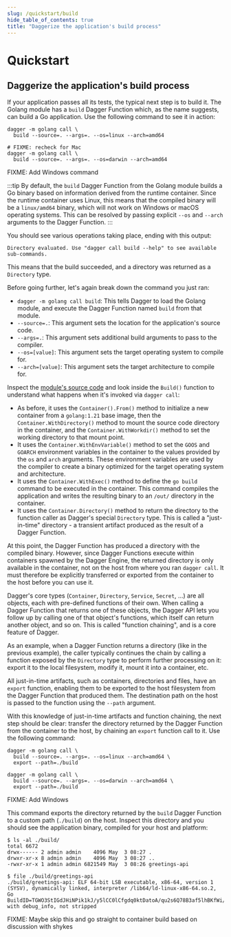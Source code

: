 ```yaml
---
slug: /quickstart/build
hide_table_of_contents: true
title: "Daggerize the application's build process"
---
```



# Quickstart

## Daggerize the application's build process

If your application passes all its tests, the typical next step is to build it. The Golang module has a `build` Dagger Function which, as the name suggests, can build a Go application. Use the following command to see it in action:

<Tabs groupId="os">
<TabItem value="Linux">

```shell
dagger -m golang call \
  build --source=. --args=. --os=linux --arch=amd64
```

</TabItem>
<TabItem value="macOS">

```shell
# FIXME: recheck for Mac
dagger -m golang call \
  build --source=. --args=. --os=darwin --arch=amd64
```

</TabItem>
<TabItem value="Windows">

FIXME: Add Windows command

</TabItem>
</Tabs>

:::tip
By default, the `build` Dagger Function from the Golang module builds a Go binary based on information derived from the runtime container. Since the runtime container uses Linux, this means that the compiled binary will be a `linux/amd64` binary, which will not work on Windows or macOS operating systems. This can be resolved by passing explicit `--os` and `--arch` arguments to the Dagger Function.
:::

You should see various operations taking place, ending with this output:

```
Directory evaluated. Use "dagger call build --help" to see available sub-commands.
```

This means that the build succeeded, and a directory was returned as a `Directory` type.

Before going further, let's again break down the command you just ran:

- `dagger -m golang call build`: This tells Dagger to load the Golang module, and execute the Dagger Function named `build` from that module.
- `--source=.`: This argument sets the location for the application's source code.
- `--args=.`: This argument sets additional build arguments to pass to the compiler.
- `--os=[value]`: This argument sets the target operating system to compile for.
- `--arch=[value]`: This argument sets the target architecture to compile for.

Inspect the [module's source code](https://github.com/kpenfound/dagger-modules/blob/main/golang/main.go#L47) and look inside the `Build()` function to understand what happens when it's invoked via `dagger call`:

- As before, it uses the `Container().From()` method to initialize a new container from a `golang:1.21` base image, then the `Container.WithDirectory()` method to mount the source code directory in the container, and the `Container.WithWorkdir()` method to set the working directory to that mount point.
- It uses the `Container.WithEnvVariable()` method to set the `GOOS` and `GOARCH` environment variables in the container to the values provided by the `os` and `arch` arguments. These environment variables are used by the compiler to create a binary optimized for the target operating system and architecture.
- It uses the `Container.WithExec()` method to define the `go build` command to be executed in the container. This command compiles the application and writes the resulting binary to an `/out/` directory in the container.
- It uses the `Container.Directory()` method to return the directory to the function caller as Dagger's special `Directory` type. This is called a "just-in-time" directory - a transient artifact produced as the result of a Dagger Function.

At this point, the Dagger Function has produced a directory with the compiled binary. However, since Dagger Functions execute within containers spawned by the Dagger Engine, the returned directory is only available in the container, not on the host from where you ran `dagger call`. It must therefore be explicitly transferred or exported from the container to the host before you can use it.

Dagger's core types (`Container`, `Directory`, `Service`, `Secret`, ...) are all objects, each with pre-defined functions of their own. When calling a Dagger Function that returns one of these objects, the Dagger API lets you follow up by calling one of that object's functions, which itself can return another object, and so on. This is called "function chaining", and is a core feature of Dagger.

As an example, when a Dagger Function returns a directory (like in the previous example), the caller typically continues the chain by calling a function exposed by the `Directory` type to perform further processing on it: export it to the local filesystem, modify it, mount it into a container, etc.

All just-in-time artifacts, such as containers, directories and files, have an `export` function, enabling them to be exported to the host filesystem from the Dagger Function that produced them. The destination path on the host is passed to the function using the `--path` argument.

With this knowledge of just-in-time artifacts and function chaining, the next step should be clear:  transfer the directory returned by the Dagger Function from the container to the host, by chaining an `export` function call to it. Use the following command:

<Tabs groupId="os">
<TabItem value="Linux">

```shell
dagger -m golang call \
  build --source=. --args=. --os=linux --arch=amd64 \
  export --path=./build
```
</TabItem>
<TabItem value="macOS">

```shell
dagger -m golang call \
  build --source=. --args=. --os=darwin --arch=amd64 \
  export --path=./build
```

</TabItem>
<TabItem value="Windows">

FIXME: Add Windows

</TabItem>
</Tabs>

This command exports the directory returned by the `build` Dagger Function to a custom path (`./build`) on the host. Inspect this directory and you should see the application binary, compiled for your host and platform:

```
$ ls -al ./build/
total 6672
drwx------ 2 admin admin    4096 May  3 08:27 .
drwxr-xr-x 8 admin admin    4096 May  3 08:27 ..
-rwxr-xr-x 1 admin admin 6821549 May  3 08:26 greetings-api

$ file ./build/greetings-api
./build/greetings-api: ELF 64-bit LSB executable, x86-64, version 1 (SYSV), dynamically linked, interpreter /lib64/ld-linux-x86-64.so.2, Go BuildID=TGWO3StIGdJHiNPik1kJ/y5lCC0lCfgdq0ktDatoA/qu2s6Q78B3af5lhBKfWi/MqZ2drbhbH9kHGm9EhOy, with debug_info, not stripped
```

FIXME: Maybe skip this and go straight to container build based on discussion with shykes
